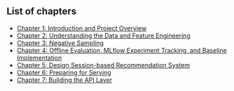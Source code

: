 ::: {.callout-note appearance="simple" collapse="true"}
## List of chapters
- [Chapter 1: Introduction and Project Overview](../c1/index.html)  
- [Chapter 2: Understanding the Data and Feature Engineering](../c2/index.html)  
- [Chapter 3: Negative Sampling](../c3/index.html)  
- [Chapter 4: Offline Evaluation, MLflow Experiment Tracking, and Baseline Implementation](../c4/index.html)  
- [Chapter 5: Design Session-based Recommendation System](../c5/index.html)  
- [Chapter 6: Preparing for Serving](../c6/index.html)  
- [Chapter 7: Building the API Layer](../c7/index.html)  
:::